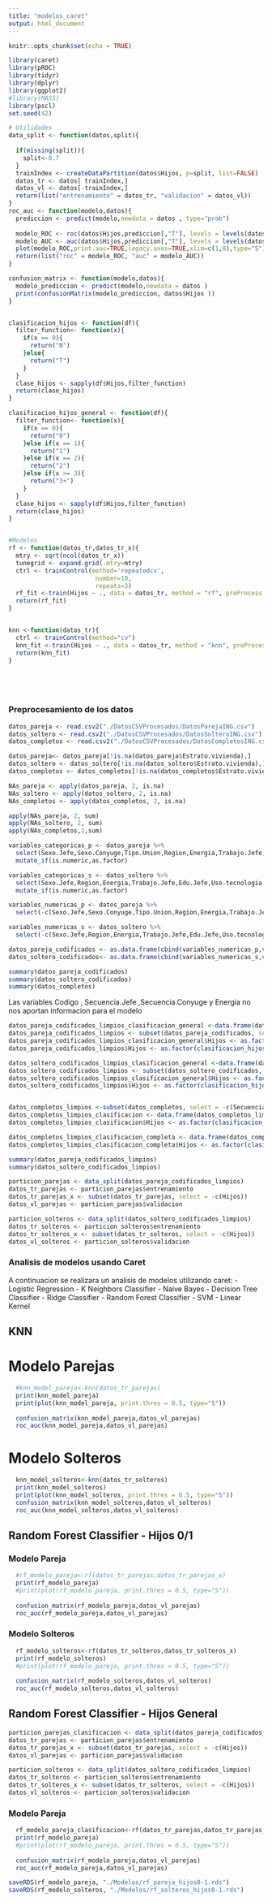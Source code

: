 ```yaml
---
title: "modelos_caret"
output: html_document
---
```


```r
knitr::opts_chunk$set(echo = TRUE)
```

```r
library(caret)
library(pROC)
library(tidyr)
library(dplyr)
library(ggplot2)
#library(MASS)
library(pscl)
set.seed(42)

# Utilidades
data_split <- function(datos,split){
  
  if(missing(split)){
    split<-0.7
  }
  trainIndex <- createDataPartition(datos$Hijos, p=split, list=FALSE)
  datos_tr <- datos[ trainIndex,]
  datos_vl <- datos[-trainIndex,]
  return(list("entrenamiento" = datos_tr, "validacion" = datos_vl))
}
roc_auc <- function(modelo,datos){
  prediccion <- predict(modelo,newdata = datos , type="prob")
  
  modelo_ROC <- roc(datos$Hijos,prediccion[,"T"], levels = levels(datos$Hijos))
  modelo_AUC <- auc(datos$Hijos,prediccion[,"T"], levels = levels(datos$Hijos))
  plot(modelo_ROC,print.auc=TRUE,legacy.axes=TRUE,xlim=c(1,0),type="S")
  return(list("roc" = modelo_ROC, "auc" = modelo_AUC))
}

confusion_matrix <- function(modelo,datos){
  modelo_prediccion <- predict(modelo,newdata = datos )
  print(confusionMatrix(modelo_prediccion, datos$Hijos ))
}


clasificacion_hijos <- function(df){
  filter_function<- function(x){
    if(x == 0){
      return("N")
    }else{
      return("T")
    }
  }
  clase_hijos <- sapply(df$Hijos,filter_function)
  return(clase_hijos)
}

clasificacion_hijos_general <- function(df){
  filter_function<- function(x){
    if(x == 0){
      return("0")
    }else if(x == 1){
      return("1")
    }else if(x == 2){
      return("2")
    }else if(x >= 3){
      return("3+")
    }
  }
  clase_hijos <- sapply(df$Hijos,filter_function)
  return(clase_hijos)
}


#Modelos
rf <- function(datos_tr,datos_tr_x){
  mtry <- sqrt(ncol(datos_tr_x))
  tunegrid <- expand.grid(.mtry=mtry)
  ctrl <- trainControl(method='repeatedcv', 
                        number=10, 
                        repeats=3)
  rf_fit <-train(Hijos ~ ., data = datos_tr, method = "rf", preProcess = c("center","scale"), tuneGrid   = tunegrid,trControl = ctrl)
  return(rf_fit)
}


knn <-function(datos_tr){
  ctrl <- trainControl(method="cv")
  knn_fit <-train(Hijos ~ ., data = datos_tr, method = "knn", preProcess = c("center","scale"), tuneGrid   = expand.grid(k = 5:10),trControl = ctrl)
  return(knn_fit)
}






```
### Preprocesamiento de los datos


```r
datos_pareja <- read.csv2("./DatosCSVProcesados/DatosParejaING.csv")
datos_soltero <- read.csv2("./DatosCSVProcesados/DatosSolteroING.csv")
datos_completos <- read.csv2("./DatosCSVProcesados/DatosCompletosING.csv")

datos_pareja<- datos_pareja[!is.na(datos_pareja$Estrato.vivienda),]
datos_soltero <- datos_soltero[!is.na(datos_soltero$Estrato.vivienda),]
datos_completos <- datos_completos[!is.na(datos_completos$Estrato.vivienda),]

NAs_pareja <- apply(datos_pareja, 2, is.na)
NAs_soltero <- apply(datos_soltero, 2, is.na)
NAs_completos <- apply(datos_completos, 2, is.na)

apply(NAs_pareja, 2, sum)
apply(NAs_soltero, 2, sum)
apply(NAs_completos,2,sum)

```

```r
variables_categoricas_p <- datos_pareja %>% 
  select(Sexo.Jefe,Sexo.Conyuge,Tipo.Union,Region,Energia,Trabajo.Jefe,Trabajo.conyuge,Edu.Jefe,Edu.Conyuge,Estrato.vivienda,Uso.tecnologia.Jefe,Uso.tecnologia.conyuge) %>% 
  mutate_if(is.numeric,as.factor)

variables_categoricas_s <- datos_soltero %>% 
  select(Sexo.Jefe,Region,Energia,Trabajo.Jefe,Edu.Jefe,Uso.tecnologia.Jefe,Estrato.vivienda,Tipo.Union) %>% 
  mutate_if(is.numeric,as.factor)

variables_numericas_p <- datos_pareja %>% 
  select(-c(Sexo.Jefe,Sexo.Conyuge,Tipo.Union,Region,Energia,Trabajo.Jefe,Trabajo.conyuge,Edu.Jefe,Edu.Conyuge,Estrato.vivienda,Uso.tecnologia.Jefe,Uso.tecnologia.conyuge))

variables_numericas_s <- datos_soltero %>% 
  select(-c(Sexo.Jefe,Region,Energia,Trabajo.Jefe,Edu.Jefe,Uso.tecnologia.Jefe,Estrato.vivienda,Tipo.Union))

datos_pareja_codificados <- as.data.frame(cbind(variables_numericas_p,variables_categoricas_p))
datos_soltero_codificados<- as.data.frame(cbind(variables_numericas_s,variables_categoricas_s))
```


```r
summary(datos_pareja_codificados)
summary(datos_soltero_codificados)
summary(datos_completos)
```
Las variables Codigo , Secuencia.Jefe ,Secuencia.Conyuge y Energia no nos aportan informacion para el modelo


```r
datos_pareja_codificados_limpios_clasificacion_general <-data.frame(datos_pareja_codificados_limpios)
datos_pareja_codificados_limpios <- subset(datos_pareja_codificados, select = -c(Secuencia.Jefe,Secuencia.Conyuge,Codigo,Energia) )
datos_pareja_codificados_limpios_clasificacion_general$Hijos <- as.factor(clasificacion_hijos_general(datos_pareja_codificados_limpios))
datos_pareja_codificados_limpios$Hijos <- as.factor(clasificacion_hijos(datos_pareja_codificados_limpios))

datos_soltero_codificados_limpios_clasificacion_general <-data.frame(datos_soltero_codificados_limpios)
datos_soltero_codificados_limpios <- subset(datos_soltero_codificados, select = -c(Secuencia.Jefe,Codigo,Energia) )
datos_soltero_codificados_limpios_clasificacion_general$Hijos <- as.factor(clasificacion_hijos_general(datos_soltero_codificados_limpios))
datos_soltero_codificados_limpios$Hijos <- as.factor(clasificacion_hijos(datos_soltero_codificados_limpios))


datos_completos_limpios <-subset(datos_completos, select = -c(Secuencia.Jefe,Secuencia.Conyuge,Codigo,Energia) )
datos_completos_limpios_clasificacion <- data.frame(datos_completos_limpios)
datos_completos_limpios_clasificacion$Hijos <- as.factor(clasificacion_hijos(datos_completos_limpios_clasificacion))

datos_completos_limpios_clasificacion_completa <- data.frame(datos_completos_limpios)
datos_completos_limpios_clasificacion_completa$Hijos <- as.factor(clasificacion_hijos_general(datos_completos_limpios_clasificacion_completa))

summary(datos_pareja_codificados_limpios)
summary(datos_soltero_codificados_limpios)

```





```r
particion_parejas <- data_split(datos_pareja_codificados_limpios)
datos_tr_parejas <- particion_parejas$entrenamiento
datos_tr_parejas_x <- subset(datos_tr_parejas, select = -c(Hijos))
datos_vl_parejas <- particion_parejas$validacion

particion_solteros <- data_split(datos_soltero_codificados_limpios)
datos_tr_solteros <- particion_solteros$entrenamiento
datos_tr_solteros_x <- subset(datos_tr_solteros, select = -c(Hijos))
datos_vl_solteros <- particion_solteros$validacion
```



### Analisis de modelos usando Caret
A continuacion se realizara un analisis de modelos utilizando caret:
- Logistic Regression
- K Neighbors Classifier
- Naive Bayes
- Decision Tree Classifier
- Ridge Classifier
- Random Forest Classifier
- SVM - Linear Kernel

## KNN
# Modelo Parejas
```r
  #knn_model_pareja<-knn(datos_tr_parejas)
  print(knn_model_pareja)
  print(plot(knn_model_pareja, print.thres = 0.5, type="S"))
  
  confusion_matrix(knn_model_pareja,datos_vl_parejas)
  roc_auc(knn_model_pareja,datos_vl_parejas)
```



# Modelo Solteros
```r
  knn_model_solteros<-knn(datos_tr_solteros)
  print(knn_model_solteros)
  print(plot(knn_model_solteros, print.thres = 0.5, type="S"))
  confusion_matrix(knn_model_solteros,datos_vl_solteros)
  roc_auc(knn_model_solteros,datos_vl_solteros)
```

## Random Forest Classifier - Hijos 0/1
### Modelo Pareja


```r
  #rf_modelo_pareja<-rf(datos_tr_parejas,datos_tr_parejas_x)
  print(rf_modelo_pareja)
  #print(plot(rf_modelo_pareja, print.thres = 0.5, type="S"))
  
  confusion_matrix(rf_modelo_pareja,datos_vl_parejas)
  roc_auc(rf_modelo_pareja,datos_vl_parejas)
```

### Modelo Solteros
```r
  rf_modelo_solteros<-rf(datos_tr_solteros,datos_tr_solteros_x)
  print(rf_modelo_solteros)
  #print(plot(rf_modelo_pareja, print.thres = 0.5, type="S"))
  
  confusion_matrix(rf_modelo_solteros,datos_vl_solteros)
  roc_auc(rf_modelo_solteros,datos_vl_solteros)
```
## Random Forest Classifier - Hijos General

```r
particion_parejas_clasificacion <- data_split(datos_pareja_codificados_limpios_clasificacion_general)
datos_tr_parejas <- particion_parejas$entrenamiento
datos_tr_parejas_x <- subset(datos_tr_parejas, select = -c(Hijos))
datos_vl_parejas <- particion_parejas$validacion

particion_solteros <- data_split(datos_soltero_codificados_limpios)
datos_tr_solteros <- particion_solteros$entrenamiento
datos_tr_solteros_x <- subset(datos_tr_solteros, select = -c(Hijos))
datos_vl_solteros <- particion_solteros$validacion
```

### Modelo Pareja


```r
  rf_modelo_pareja_clasificacion<-rf(datos_tr_parejas,datos_tr_parejas_x)
  print(rf_modelo_pareja)
  #print(plot(rf_modelo_pareja, print.thres = 0.5, type="S"))
  
  confusion_matrix(rf_modelo_pareja,datos_vl_parejas)
  roc_auc(rf_modelo_pareja,datos_vl_parejas)
```






```r
saveRDS(rf_modelo_pareja, "./Modelos/rf_pareja_hijos0-1.rds")
saveRDS(rf_modelo_solteros, "./Modelos/rf_solteros_hijos0-1.rds")
```


